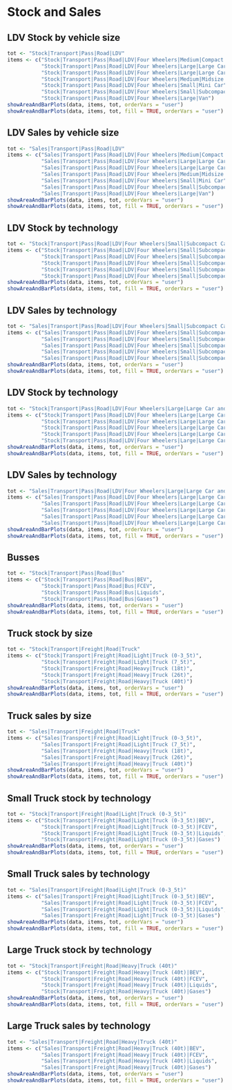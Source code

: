 # Stock and Sales

## LDV Stock by vehicle size
```r
tot <- "Stock|Transport|Pass|Road|LDV"
items <- c("Stock|Transport|Pass|Road|LDV|Four Wheelers|Medium|Compact Car",
           "Stock|Transport|Pass|Road|LDV|Four Wheelers|Large|Large Car",
           "Stock|Transport|Pass|Road|LDV|Four Wheelers|Large|Large Car and SUV",
           "Stock|Transport|Pass|Road|LDV|Four Wheelers|Medium|Midsize Car",
           "Stock|Transport|Pass|Road|LDV|Four Wheelers|Small|Mini Car",
           "Stock|Transport|Pass|Road|LDV|Four Wheelers|Small|Subcompact Car",
           "Stock|Transport|Pass|Road|LDV|Four Wheelers|Large|Van")
showAreaAndBarPlots(data, items, tot, orderVars = "user")
showAreaAndBarPlots(data, items, tot, fill = TRUE, orderVars = "user")
```

## LDV Sales by vehicle size
```r
tot <- "Sales|Transport|Pass|Road|LDV"
items <- c("Sales|Transport|Pass|Road|LDV|Four Wheelers|Medium|Compact Car",
           "Sales|Transport|Pass|Road|LDV|Four Wheelers|Large|Large Car",
           "Sales|Transport|Pass|Road|LDV|Four Wheelers|Large|Large Car and SUV",
           "Sales|Transport|Pass|Road|LDV|Four Wheelers|Medium|Midsize Car",
           "Sales|Transport|Pass|Road|LDV|Four Wheelers|Small|Mini Car",
           "Sales|Transport|Pass|Road|LDV|Four Wheelers|Small|Subcompact Car",
           "Sales|Transport|Pass|Road|LDV|Four Wheelers|Large|Van")
showAreaAndBarPlots(data, items, tot, orderVars = "user")
showAreaAndBarPlots(data, items, tot, fill = TRUE, orderVars = "user")
```

## LDV Stock by technology
```r
tot <- "Stock|Transport|Pass|Road|LDV|Four Wheelers|Small|Subcompact Car"
items <- c("Stock|Transport|Pass|Road|LDV|Four Wheelers|Small|Subcompact Car|BEV",
           "Stock|Transport|Pass|Road|LDV|Four Wheelers|Small|Subcompact Car|FCEV",
           "Stock|Transport|Pass|Road|LDV|Four Wheelers|Small|Subcompact Car|Hybrid electric",
           "Stock|Transport|Pass|Road|LDV|Four Wheelers|Small|Subcompact Car|Liquids",
           "Stock|Transport|Pass|Road|LDV|Four Wheelers|Small|Subcompact Car|Gases")
showAreaAndBarPlots(data, items, tot, orderVars = "user")
showAreaAndBarPlots(data, items, tot, fill = TRUE, orderVars = "user")
```

## LDV Sales by technology
```r
tot <- "Sales|Transport|Pass|Road|LDV|Four Wheelers|Small|Subcompact Car"
items <- c("Sales|Transport|Pass|Road|LDV|Four Wheelers|Small|Subcompact Car|BEV",
           "Sales|Transport|Pass|Road|LDV|Four Wheelers|Small|Subcompact Car|FCEV",
           "Sales|Transport|Pass|Road|LDV|Four Wheelers|Small|Subcompact Car|Hybrid electric",
           "Sales|Transport|Pass|Road|LDV|Four Wheelers|Small|Subcompact Car|Liquids",
           "Sales|Transport|Pass|Road|LDV|Four Wheelers|Small|Subcompact Car|Gases")
showAreaAndBarPlots(data, items, tot, orderVars = "user")
showAreaAndBarPlots(data, items, tot, fill = TRUE, orderVars = "user")
```

## LDV Stock by technology
```r
tot <- "Stock|Transport|Pass|Road|LDV|Four Wheelers|Large|Large Car and SUV"
items <- c("Stock|Transport|Pass|Road|LDV|Four Wheelers|Large|Large Car and SUV|BEV",
           "Stock|Transport|Pass|Road|LDV|Four Wheelers|Large|Large Car and SUV|FCEV",
           "Stock|Transport|Pass|Road|LDV|Four Wheelers|Large|Large Car and SUV|Hybrid electric",
           "Stock|Transport|Pass|Road|LDV|Four Wheelers|Large|Large Car and SUV|Liquids",
           "Stock|Transport|Pass|Road|LDV|Four Wheelers|Large|Large Car and SUV|Gases")
showAreaAndBarPlots(data, items, tot, orderVars = "user")
showAreaAndBarPlots(data, items, tot, fill = TRUE, orderVars = "user")
```

## LDV Sales by technology
```r
tot <- "Sales|Transport|Pass|Road|LDV|Four Wheelers|Large|Large Car and SUV"
items <- c("Sales|Transport|Pass|Road|LDV|Four Wheelers|Large|Large Car and SUV|BEV",
           "Sales|Transport|Pass|Road|LDV|Four Wheelers|Large|Large Car and SUV|FCEV",
           "Sales|Transport|Pass|Road|LDV|Four Wheelers|Large|Large Car and SUV|Hybrid electric",
           "Sales|Transport|Pass|Road|LDV|Four Wheelers|Large|Large Car and SUV|Liquids",
           "Sales|Transport|Pass|Road|LDV|Four Wheelers|Large|Large Car and SUV|Gases")
showAreaAndBarPlots(data, items, tot, orderVars = "user")
showAreaAndBarPlots(data, items, tot, fill = TRUE, orderVars = "user")
```

## Busses
```r
tot <- "Stock|Transport|Pass|Road|Bus"
items <- c("Stock|Transport|Pass|Road|Bus|BEV",
           "Stock|Transport|Pass|Road|Bus|FCEV",
           "Stock|Transport|Pass|Road|Bus|Liquids",
           "Stock|Transport|Pass|Road|Bus|Gases")
showAreaAndBarPlots(data, items, tot, orderVars = "user")
showAreaAndBarPlots(data, items, tot, fill = TRUE, orderVars = "user")
```

## Truck stock by size
```r
tot <- "Stock|Transport|Freight|Road|Truck"
items <- c("Stock|Transport|Freight|Road|Light|Truck (0-3_5t)",
           "Stock|Transport|Freight|Road|Light|Truck (7_5t)",
           "Stock|Transport|Freight|Road|Heavy|Truck (18t)",
           "Stock|Transport|Freight|Road|Heavy|Truck (26t)",
           "Stock|Transport|Freight|Road|Heavy|Truck (40t)")
showAreaAndBarPlots(data, items, tot, orderVars = "user")
showAreaAndBarPlots(data, items, tot, fill = TRUE, orderVars = "user")
```

## Truck sales by size
```r
tot <- "Sales|Transport|Freight|Road|Truck"
items <- c("Sales|Transport|Freight|Road|Light|Truck (0-3_5t)",
           "Sales|Transport|Freight|Road|Light|Truck (7_5t)",
           "Sales|Transport|Freight|Road|Heavy|Truck (18t)",
           "Sales|Transport|Freight|Road|Heavy|Truck (26t)",
           "Sales|Transport|Freight|Road|Heavy|Truck (40t)")
showAreaAndBarPlots(data, items, tot, orderVars = "user")
showAreaAndBarPlots(data, items, tot, fill = TRUE, orderVars = "user")
```

## Small Truck stock by technology
```r
tot <- "Stock|Transport|Freight|Road|Light|Truck (0-3_5t)"
items <- c("Stock|Transport|Freight|Road|Light|Truck (0-3_5t)|BEV",
           "Stock|Transport|Freight|Road|Light|Truck (0-3_5t)|FCEV",
           "Stock|Transport|Freight|Road|Light|Truck (0-3_5t)|Liquids",
           "Stock|Transport|Freight|Road|Light|Truck (0-3_5t)|Gases")
showAreaAndBarPlots(data, items, tot, orderVars = "user")
showAreaAndBarPlots(data, items, tot, fill = TRUE, orderVars = "user")
```

## Small Truck sales by technology
```r
tot <- "Sales|Transport|Freight|Road|Light|Truck (0-3_5t)"
items <- c("Sales|Transport|Freight|Road|Light|Truck (0-3_5t)|BEV",
           "Sales|Transport|Freight|Road|Light|Truck (0-3_5t)|FCEV",
           "Sales|Transport|Freight|Road|Light|Truck (0-3_5t)|Liquids",
           "Sales|Transport|Freight|Road|Light|Truck (0-3_5t)|Gases")
showAreaAndBarPlots(data, items, tot, orderVars = "user")
showAreaAndBarPlots(data, items, tot, fill = TRUE, orderVars = "user")
```

## Large Truck stock by technology
```r
tot <- "Stock|Transport|Freight|Road|Heavy|Truck (40t)"
items <- c("Stock|Transport|Freight|Road|Heavy|Truck (40t)|BEV",
           "Stock|Transport|Freight|Road|Heavy|Truck (40t)|FCEV",
           "Stock|Transport|Freight|Road|Heavy|Truck (40t)|Liquids",
           "Stock|Transport|Freight|Road|Heavy|Truck (40t)|Gases")
showAreaAndBarPlots(data, items, tot, orderVars = "user")
showAreaAndBarPlots(data, items, tot, fill = TRUE, orderVars = "user")
```

## Large Truck sales by technology
```r
tot <- "Sales|Transport|Freight|Road|Heavy|Truck (40t)"
items <- c("Sales|Transport|Freight|Road|Heavy|Truck (40t)|BEV",
           "Sales|Transport|Freight|Road|Heavy|Truck (40t)|FCEV",
           "Sales|Transport|Freight|Road|Heavy|Truck (40t)|Liquids",
           "Sales|Transport|Freight|Road|Heavy|Truck (40t)|Gases")
showAreaAndBarPlots(data, items, tot, orderVars = "user")
showAreaAndBarPlots(data, items, tot, fill = TRUE, orderVars = "user")
```
